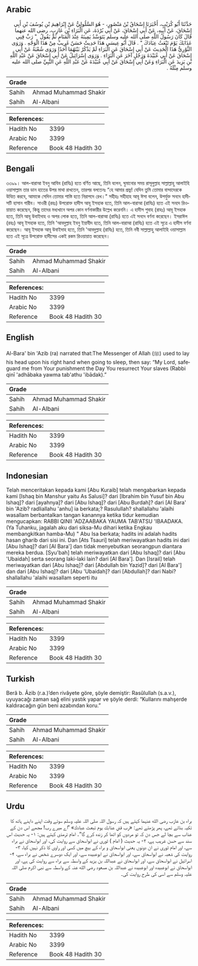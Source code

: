## Arabic


<div dir="rtl" lang="ar" style={{fontSize:'larger',backgroundColor:'#f8f9fa',padding:20}}>
حَدَّثَنَا أَبُو كُرَيْبٍ، أَخْبَرَنَا إِسْحَاقُ بْنُ مَنْصُورٍ، - هُوَ السَّلُولِيُّ عَنْ إِبْرَاهِيمَ بْنِ يُوسُفَ بْنِ أَبِي إِسْحَاقَ، عَنْ أَبِيهِ، عَنْ أَبِي إِسْحَاقَ، عَنْ أَبِي بُرْدَةَ، عَنِ الْبَرَاءِ بْنِ عَازِبٍ، رضى الله عنهما قَالَ كَانَ رَسُولُ اللَّهِ صلى الله عليه وسلم يَتَوَسَّدُ يَمِينَهُ عِنْدَ الْمَنَامِ ثُمَّ يَقُولُ ‏ "‏ رَبِّ قِنِي عَذَابَكَ يَوْمَ تَبْعَثُ عِبَادَكَ ‏"‏ ‏.‏ قَالَ أَبُو عِيسَى هَذَا حَدِيثٌ حَسَنٌ غَرِيبٌ مِنْ هَذَا الْوَجْهِ ‏.‏ وَرَوَى الثَّوْرِيُّ هَذَا الْحَدِيثَ عَنْ أَبِي إِسْحَاقَ عَنِ الْبَرَاءِ لَمْ يَذْكُرْ بَيْنَهُمَا أَحَدًا وَرَوَى شُعْبَةُ عَنْ أَبِي إِسْحَاقَ عَنْ أَبِي عُبَيْدَةَ وَرَجُلٍ آخَرَ عَنِ الْبَرَاءِ ‏.‏ وَرَوَى إِسْرَائِيلُ عَنْ أَبِي إِسْحَاقَ عَنْ عَبْدِ اللَّهِ بْنِ يَزِيدَ عَنِ الْبَرَاءِ وَعَنْ أَبِي إِسْحَاقَ عَنْ أَبِي عُبَيْدَةَ عَنْ عَبْدِ اللَّهِ عَنِ النَّبِيِّ صلى الله عليه وسلم مِثْلَهُ ‏.‏
</div>
<div style={{backgroundColor:'#f8f9fa',padding:20, marginBottom: 10}}><table> <thead> <tr> <th>Grade</th> <th></th> </tr> </thead> <tbody> <tr><td>Sahih</td><td>Ahmad Muhammad Shakir</td></tr><tr><td>Sahih</td><td>Al-Albani</td></tr></tbody></table><table> <thead> <tr> <th>References:</th> <th></th> </tr> </thead> <tbody><tr><td>Hadith No</td><td>3399</td></tr><tr><td>Arabic No</td><td>3399</td></tr><tr><td>Reference</td><td>Book 48 Hadith 30</td></tr></tbody></table></div>

## Bengali


<div dir="ltr" lang="bn" style={{fontSize:'larger',backgroundColor:'#f8f9fa',padding:20}}>
৩৩৯৯। আল-বারাআ ইবনু আযিব (রাযিঃ) হতে বর্ণিত আছে, তিনি বলেন, ঘুমানোর সময় রাসূলুল্লাহ সাল্লাল্লাহু আলাইহি ওয়াসাল্লাম তার ডান হাতের উপর মাথা রাখতেন, তারপর বলতেনঃ “হে আমার প্রভু! যেদিন তুমি তোমার বান্দাদেরকে উত্থিত করবে, আমাকে সেদিন তোমার শাস্তি হতে নিরাপদে রেখ।" সহীহঃ সহীহাহ আবূ ঈসা বলেন, উপর্যুক্ত সনদে হাদীসটি হাসান গারীব। সাওরী (রহঃ) উপরোক্ত হাদীস আবূ ইসহাক হতে, তিনি আল-বারাআ (রাযিঃ) হতে এই সনদে রিওয়ায়াত করেছেন, কিন্তু তাদের মধ্যখানে অপর কোন বর্ণনাকারীর উল্লেখ করেননি। এ হাদীস শুবাহ (রাহঃ) আবূ ইসহাক হতে, তিনি আবূ উবাইদাহ ও অপর লোক হতে, তিনি আল-বারাআ (রাযিঃ) হতে এই সনদে বর্ণনা করেছেন। ইসরাঈল (রহঃ) আবূ ইসহাক হতে, তিনি 'আবদুল্লাহ ইবনু ইয়াযীদ হতে, তিনি আল-বারাআ (রাযিঃ) হতে এই সূত্রে এ হাদীস বর্ণনা করেছেন। আবূ ইসহাক আবূ উবাইদাহ হতে, তিনি 'আবদুল্লাহ (রাযিঃ) হতে, তিনি নবী সাল্লাল্লাহু আলাইহি ওয়াসাল্লাম হতে এই সূত্রে উপরোক্ত হাদীসের একই রকম রিওয়ায়াত করেছেন।
</div>
<div style={{backgroundColor:'#f8f9fa',padding:20, marginBottom: 10}}><table> <thead> <tr> <th>Grade</th> <th></th> </tr> </thead> <tbody> <tr><td>Sahih</td><td>Ahmad Muhammad Shakir</td></tr><tr><td>Sahih</td><td>Al-Albani</td></tr></tbody></table><table> <thead> <tr> <th>References:</th> <th></th> </tr> </thead> <tbody><tr><td>Hadith No</td><td>3399</td></tr><tr><td>Arabic No</td><td>3399</td></tr><tr><td>Reference</td><td>Book 48 Hadith 30</td></tr></tbody></table></div>

## English


<div dir="ltr" lang="en" style={{fontSize:'larger',backgroundColor:'#f8f9fa',padding:20}}>
Al-Bara' bin 'Azib (ra) narrated that:The Messenger of Allah (ﷺ) used to lay his head upon his right hand when going to sleep, then say: “My Lord, safeguard me from Your punishment the Day You resurrect Your slaves (Rabbi qinī 'adhābaka yawma tab'athu 'ibādak).”
</div>
<div style={{backgroundColor:'#f8f9fa',padding:20, marginBottom: 10}}><table> <thead> <tr> <th>Grade</th> <th></th> </tr> </thead> <tbody> <tr><td>Sahih</td><td>Ahmad Muhammad Shakir</td></tr><tr><td>Sahih</td><td>Al-Albani</td></tr></tbody></table><table> <thead> <tr> <th>References:</th> <th></th> </tr> </thead> <tbody><tr><td>Hadith No</td><td>3399</td></tr><tr><td>Arabic No</td><td>3399</td></tr><tr><td>Reference</td><td>Book 48 Hadith 30</td></tr></tbody></table></div>

## Indonesian


<div dir="ltr" lang="id" style={{fontSize:'larger',backgroundColor:'#f8f9fa',padding:20}}>
Telah menceritakan kepada kami [Abu Kuraib] telah mengabarkan kepada kami [Ishaq bin Manshur yaitu As Salusi]? dari [Ibrahim bin Yusuf bin Abu Ishaq]? dari [ayahnya]? dari [Abu Ishaq]? dari [Abu Burdah]? dari [Al Bara' bin 'Azib? radliallahu 'anhu] ia berkata;? Rasulullah? shallallahu 'alaihi wasallam berbantalkan tangan kanannya ketika tidur kemudian mengucapkan: RABBI QINII 'ADZAABAKA YAUMA TAB'ATSU 'IBAADAKA. (Ya Tuhanku, jagalah aku dari siksa-Mu dihari ketika Engkau membangkitkan hamba-Mu) " Abu Isa berkata; hadits ini adalah hadits hasan gharib dari sisi ini. Dan [Ats Tsauri] telah meriwayatkan hadits ini dari [Abu Ishaq]? dari [Al Bara'] dan tidak menyebutkan seorangpun diantara mereka berdua. [Syu'bah] telah meriwayatkan dari [Abu Ishaq]? dari [Abu 'Ubaidah] serta seorang laki-laki lain? dari [Al Bara']. Dan [Israil] telah meriwayatkan dari [Abu Ishaq]? dari [Abdullah bin Yazid]? dari [Al Bara'] dan dari [Abu Ishaq]? dari [Abu 'Ubaidah]? dari [Abdullah]? dari Nabi? shallallahu 'alaihi wasallam seperti itu
</div>
<div style={{backgroundColor:'#f8f9fa',padding:20, marginBottom: 10}}><table> <thead> <tr> <th>Grade</th> <th></th> </tr> </thead> <tbody> <tr><td>Sahih</td><td>Ahmad Muhammad Shakir</td></tr><tr><td>Sahih</td><td>Al-Albani</td></tr></tbody></table><table> <thead> <tr> <th>References:</th> <th></th> </tr> </thead> <tbody><tr><td>Hadith No</td><td>3399</td></tr><tr><td>Arabic No</td><td>3399</td></tr><tr><td>Reference</td><td>Book 48 Hadith 30</td></tr></tbody></table></div>

## Turkish


<div dir="ltr" lang="tr" style={{fontSize:'larger',backgroundColor:'#f8f9fa',padding:20}}>
Berâ b. Âzib (r.a.)’den rivâyete göre, şöyle demiştir: Rasûlullah (s.a.v.), uyuyacağı zaman sağ elini yastık yapar ve şöyle derdi: “Kullarını mahşerde kaldıracağın gün beni azabından koru.”
</div>
<div style={{backgroundColor:'#f8f9fa',padding:20, marginBottom: 10}}><table> <thead> <tr> <th>Grade</th> <th></th> </tr> </thead> <tbody> <tr><td>Sahih</td><td>Ahmad Muhammad Shakir</td></tr><tr><td>Sahih</td><td>Al-Albani</td></tr></tbody></table><table> <thead> <tr> <th>References:</th> <th></th> </tr> </thead> <tbody><tr><td>Hadith No</td><td>3399</td></tr><tr><td>Arabic No</td><td>3399</td></tr><tr><td>Reference</td><td>Book 48 Hadith 30</td></tr></tbody></table></div>

## Urdu


<div dir="rtl" lang="ur" style={{fontSize:'larger',backgroundColor:'#f8f9fa',padding:20}}>
براء بن عازب رضی الله عنہما کہتے ہیں کہ رسول اللہ صلی اللہ علیہ وسلم سوتے وقت اپنے داہنے ہاتھ کا تکیہ بناتے تھے، پھر پڑھتے تھے: «رب قني عذابك يوم تبعث عبادك» ”اے میرے رب! مجھے اس دن کے عذاب سے بچا لے جس دن کہ تو مردوں کو اٹھا کر زندہ کرے گا“۔ امام ترمذی کہتے ہیں: ۱- یہ حدیث اس سند سے حسن غریب ہے، ۲- یہ حدیث ( امام ) ثوری نے ابواسحاق سے روایت کی، اور ابواسحاق نے براء سے، اور امام ثوری نے ان دونوں یعنی ابواسحاق و براء کے بیچ میں کسی اور راوی کا ذکر نہیں کیا، ۳- روایت کی شعبہ نے ابواسحاق سے، اور ابواسحاق نے ابوعبیدہ سے، اور ایک دوسرے شخص نے براء سے، ۴- اسرائیل نے ابواسحاق سے، اور ابواسحاق نے عبداللہ بن یزید کے واسطہ سے براء سے روایت کی ہے، اور ابواسحاق نے ابوعبیدہ اور ابوعبیدہ نے عبداللہ بن مسعود رضی الله عنہ کے واسطہ سے نبی اکرم صلی اللہ علیہ وسلم سے اسی کی طرح روایت کی۔
</div>
<div style={{backgroundColor:'#f8f9fa',padding:20, marginBottom: 10}}><table> <thead> <tr> <th>Grade</th> <th></th> </tr> </thead> <tbody> <tr><td>Sahih</td><td>Ahmad Muhammad Shakir</td></tr><tr><td>Sahih</td><td>Al-Albani</td></tr></tbody></table><table> <thead> <tr> <th>References:</th> <th></th> </tr> </thead> <tbody><tr><td>Hadith No</td><td>3399</td></tr><tr><td>Arabic No</td><td>3399</td></tr><tr><td>Reference</td><td>Book 48 Hadith 30</td></tr></tbody></table></div>